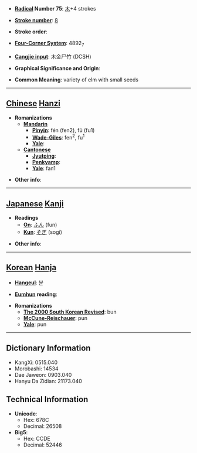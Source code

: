 * '''[[Wiktionary:Chinese radical index| Radical]] Number 75''': [[Wiktionary:Chinese radical index 木|木]]+4 strokes

* '''[[Wiktionary:Chinese total strokes index|Stroke number]]''': [[Wiktionary:Chinese total strokes index 8|8]]

* '''Stroke order''': 

* '''[[Wiktionary:Chinese four corner index|Four-Corner System]]''': 4892<sub>7</sub>

* '''[[Wiktionary:Chinese Cangjie index|Cangjie input]]''': 木金尸竹 (DCSH)

* '''Graphical Significance and Origin''': 

* '''Common Meaning''': variety of elm with small seeds

----

== [[Chinese]] [[Hanzi]] ==

* '''Romanizations'''
** '''[[Mandarin]]'''
*** '''[[Pinyin]]''': fén (fen2), fū (fu1)
*** '''[[Wade-Giles]]''': fen<sup>2</sup>, fu<sup>1</sup>
*** '''[[Yale]]''': 
** '''[[Cantonese]]'''
*** '''[[Jyutping]]''':
*** '''[[Penkyamp]]''': 
*** '''[[Yale]]''': fan1

* '''Other info''': 

----

== [[Japanese]] [[Kanji]] ==

* '''Readings'''
** '''[[On]]''': [[ふん]] (fun)
** '''[[Kun]]''': [[そぎ]] (sogi)

* '''Other info''':  

----

== [[Korean]] [[Hanja]] ==

* '''[[Hangeul]]''': 분

* '''[[Eumhun]] reading''': 

* '''Romanizations'''
** '''[[The 2000 South Korean Revised Romanization|The 2000 South Korean Revised]]''': bun
** '''[[McCune-Reischauer]]''': pun
** '''[[Yale]]''': pun

----

== Dictionary Information ==

* KangXi: 0515.040
* Morobashi: 14534
* Dae Jaweon: 0903.040
* Hanyu Da Zidian: 21173.040

== Technical Information ==

* '''Unicode''':
** Hex: 678C
** Decimal: 26508
* '''Big5''':
** Hex: CCDE
** Decimal: 52446